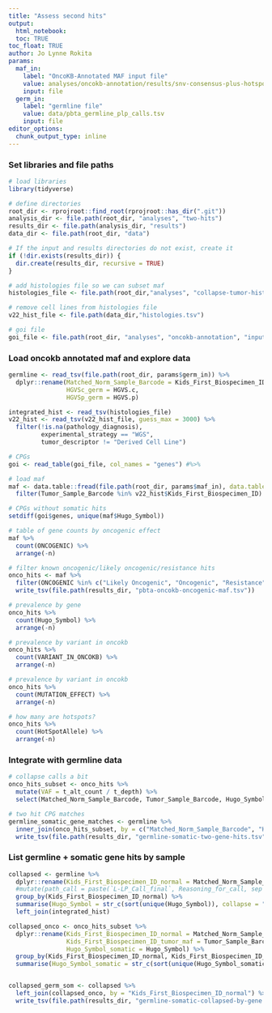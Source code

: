 ```yaml
---
title: "Assess second hits"
output: 
  html_notebook:
  toc: TRUE
toc_float: TRUE
author: Jo Lynne Rokita
params:
  maf_in:
    label: "OncoKB-Annotated MAF input file"
    value: analyses/oncokb-annotation/results/snv-consensus-plus-hotspots-goi-oncokb.maf.tsv
    input: file
  germ_in:
    label: "germline file"
    value: data/pbta_germline_plp_calls.tsv
    input: file
editor_options: 
  chunk_output_type: inline
---
```

### Set libraries and file paths

```r
# load libraries
library(tidyverse)

# define directories 
root_dir <- rprojroot::find_root(rprojroot::has_dir(".git"))
analysis_dir <- file.path(root_dir, "analyses", "two-hits")
results_dir <- file.path(analysis_dir, "results")
data_dir <- file.path(root_dir, "data")

# If the input and results directories do not exist, create it
if (!dir.exists(results_dir)) {
  dir.create(results_dir, recursive = TRUE)
}

# add histologies file so we can subset maf
histologies_file <- file.path(root_dir,"analyses", "collapse-tumor-histologies", "results", "germline-primary-plus-tumor-histologies-CBTN-dx.tsv")

# remove cell lines from histologies file
v22_hist_file <- file.path(data_dir,"histologies.tsv")

# goi file
goi_file <- file.path(root_dir, "analyses", "oncokb-annotation", "input", "cpg.txt")
```

### Load oncokb annotated maf and explore data

```r
germline <- read_tsv(file.path(root_dir, params$germ_in)) %>%
  dplyr::rename(Matched_Norm_Sample_Barcode = Kids_First_Biospecimen_ID,
                HGVSc_germ = HGVS.c,
                HGVSp_germ = HGVS.p) 

integrated_hist <- read_tsv(histologies_file)
v22_hist <- read_tsv(v22_hist_file, guess_max = 3000) %>%
  filter(!is.na(pathology_diagnosis),
         experimental_strategy == "WGS",
         tumor_descriptor != "Derived Cell Line")

# CPGs
goi <- read_table(goi_file, col_names = "genes") #%>%

# load maf
maf <- data.table::fread(file.path(root_dir, params$maf_in), data.table = F) %>%
  filter(Tumor_Sample_Barcode %in% v22_hist$Kids_First_Biospecimen_ID)

# CPGs without somatic hits
setdiff(goi$genes, unique(maf$Hugo_Symbol))

# table of gene counts by oncogenic effect
maf %>%
  count(ONCOGENIC) %>%
  arrange(-n)

# filter known oncogenic/likely oncogenic/resistance hits
onco_hits <- maf %>%
  filter(ONCOGENIC %in% c("Likely Oncogenic", "Oncogenic", "Resistance")) %>%
  write_tsv(file.path(results_dir, "pbta-oncokb-oncogenic-maf.tsv"))

# prevalence by gene
onco_hits %>%
  count(Hugo_Symbol) %>%
  arrange(-n)

# prevalence by variant in oncokb
onco_hits %>%
  count(VARIANT_IN_ONCOKB) %>%
  arrange(-n)

# prevalence by variant in oncokb
onco_hits %>%
  count(MUTATION_EFFECT) %>%
  arrange(-n)

# how many are hotspots?
onco_hits %>%
  count(HotSpotAllele) %>%
  arrange(-n)

```

### Integrate with germline data

```r
# collapse calls a bit
onco_hits_subset <- onco_hits %>%
  mutate(VAF = t_alt_count / t_depth) %>%
  select(Matched_Norm_Sample_Barcode, Tumor_Sample_Barcode, Hugo_Symbol, Transcript_ID, HGVSc, HGVSp, VAF, SIFT, PolyPhen, Variant_Classification, HotSpotAllele, ONCOGENIC, MUTATION_EFFECT, VARIANT_IN_ONCOKB)

# two hit CPG matches
germline_somatic_gene_matches <- germline %>%
  inner_join(onco_hits_subset, by = c("Matched_Norm_Sample_Barcode", "Hugo_Symbol")) %>%
  write_tsv(file.path(results_dir, "germline-somatic-two-gene-hits.tsv"))
```

### List germline + somatic gene hits by sample

```r
collapsed <- germline %>%
  dplyr::rename(Kids_First_Biospecimen_ID_normal = Matched_Norm_Sample_Barcode) %>%
  #mutate(path_call = paste(`L-LP_Call_final`, Reasoning_for_call, sep = ",")) %>%
  group_by(Kids_First_Biospecimen_ID_normal) %>%
  summarise(Hugo_Symbol = str_c(sort(unique(Hugo_Symbol)), collapse = "; ")) %>%
  left_join(integrated_hist)

collapsed_onco <- onco_hits_subset %>%
  dplyr::rename(Kids_First_Biospecimen_ID_normal = Matched_Norm_Sample_Barcode,
                Kids_First_Biospecimen_ID_tumor_maf = Tumor_Sample_Barcode,
                Hugo_Symbol_somatic = Hugo_Symbol) %>%
  group_by(Kids_First_Biospecimen_ID_normal, Kids_First_Biospecimen_ID_tumor_maf) %>%
  summarise(Hugo_Symbol_somatic = str_c(sort(unique(Hugo_Symbol_somatic)), collapse = "; "))


collapsed_germ_som <- collapsed %>%
  left_join(collapsed_onco, by = "Kids_First_Biospecimen_ID_normal") %>%
  write_tsv(file.path(results_dir, "germline-somatic-collapsed-by-gene.tsv"))

```

            